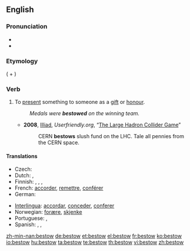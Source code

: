 ==English==

===Pronunciation===
* {{IPA|bɪˈstoʊ}}
* {{rhymes|əʊ}}

===Etymology===
{{term|bistowen}} ({{term|be-}} + {{term|stowen}})
{{rfe}}

===Verb===
{{en-verb}}

# {{transitive}} To [[present]] something to someone as a [[gift]] or [[honour]].
#: ''Medals were '''bestowed''' on the winning team.''
#* '''2008''', [[w:J. D. Frazer|Illiad]], ''Userfriendly.org'', “[http://ars.userfriendly.org/cartoons/?id=20080928 The Large Hadron Collider Game]”
#*: CERN '''bestows''' slush fund on the LHC.  Tale all pennies from the CERN space.

====Translations====
{{trans-top|present a thing as a gift or honour}}
* Czech: {{t-|cs|udělit}}
* Dutch: {{t-|nl|toekennen}}, {{t+|nl|schenken}}
* Finnish: {{t+|fi|lahjoittaa}}, {{t+|fi|myöntää}}, {{t+|fi|suoda}}, {{t-|fi|ojentaa}}
* French: [[accorder]], [[remettre]], [[conférer]] {{i|in some formulations only}}
* German: {{t+|de|schenken}}
{{trans-mid}}
* [[Interlingua]]: [[accordar]], [[conceder]], [[conferer]]
* Norwegian: [[forære]], [[skjenke]]
* Portuguese: {{t+|pt|conceder}},  {{t|pt|conferir}}
* Spanish: {{t+|es|acordar}}, {{t-|es|conceder}}, {{t+|es|conferir}}
{{trans-bottom}}

[[zh-min-nan:bestow]]
[[de:bestow]]
[[et:bestow]]
[[el:bestow]]
[[fr:bestow]]
[[ko:bestow]]
[[io:bestow]]
[[hu:bestow]]
[[ta:bestow]]
[[te:bestow]]
[[th:bestow]]
[[vi:bestow]]
[[zh:bestow]]